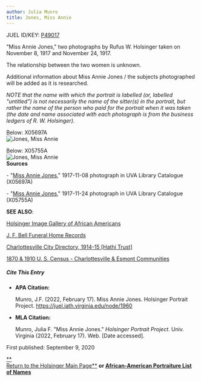 ```yaml
---
author: Julia Munro
title: Jones, Miss Annie
---
```

JUEL ID/KEY: [P49017](http://juel.iath.virginia.edu/public_person?person=49017 "P49017")

"Miss Annie Jones," two photographs by Rufus W. Holsinger taken on November 8, 1917 and November 24, 1917.

The relationship between the two women is unknown.

Additional information about Miss Annie Jones / the subjects photographed will be added as it is researched. 

_NOTE that the name with which the portrait is labelled (or, labelled "untitled") is not necessarily the name of the sitter(s) in the portrait, but rather the name of the person who paid for the portrait when it was taken (the date and name associated with each photograph is from the business ledgers of R. W. Holsinger)._ 

Below: X05697A  
![Jones, Miss Annie](https://iiif.lib.virginia.edu/iiif/uva-lib:1048815/full/1000,1337/0/default.jpg "Jones, Miss Annie") 

Below: X05755A  
![Jones, Miss Annie](https://iiif.lib.virginia.edu/iiif/uva-lib:1048915/full/1000,1337/0/default.jpg "Jones, Miss Annie")  
**Sources**

\- "[Miss Annie Jones](https://search.lib.virginia.edu/catalog/uva-lib:1048815#?c=0&m=0&s=0&cv=0 "Jones, Miss Annie")," 1917-11-08 photograph in UVA Library Catalogue (X05697A) 

\- "[Miss Annie Jones](https://search.lib.virginia.edu/sources/images/items/uva-lib:1048915 "Jones, Miss Annie")," 1917-11-24 photograph in UVA Library Catalogue (X05755A)   

**SEE ALSO**:

[Holsinger Image Gallery of African Americans](http://rwholsingerphotos.org/images.php "Holsinger Image Gallery of African Americans")

[J. F. Bell Funeral Home Records](http://www2.vcdh.virginia.edu/afam/raceandplace/perl_scripts/funeral_search.html "J. F. Bell Funeral Home Database")

[Charlottesville City Directory, 1914-15 \[Hathi Trust\]](https://catalog.hathitrust.org/Record/101954103 "Charlottesville City Directory, 1914-15") 

[1870 & 1910 U. S. Census - Charlottesville & Esmont Communities](http://www2.vcdh.virginia.edu/afam/raceandplace/census/search_both.html "1870 & 1910 U. S. Census: Charlottesville and Esmont Communities")

##### **Cite This Entry**

*   **APA Citation:**
    
    Munro, J.F. (2022, February 17). Miss Annie Jones. Holsinger Portrait Project. https://juel.iath.virginia.edu/node/1960
    
*   **MLA Citation:**
    
    Munro, Julia F. "Miss Annie Jones." _Holsinger Portrait Project_. Univ. Virginia (2022, February 17). Web. \[Date accessed\].
    

  
First published: September 9, 2020     

[**  
Return to the Holsinger Main Page**](http://juel.iath.virginia.edu/node/980) **or [African-American Portraiture List of Names](http://juel.iath.virginia.edu/node/996)**